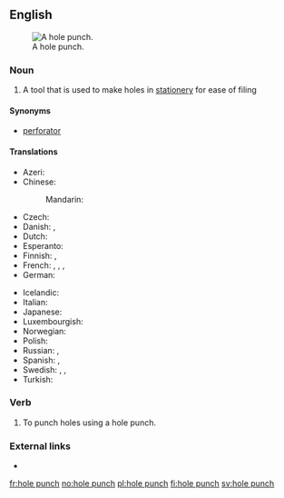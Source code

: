 ==English==
[[File:Trouilloteuse double noire 06.jpg|thumb|A hole punch.]]

===Noun===
{{en-noun|head=[[hole]] [[punch]]|es}}

# A tool that is used to make holes in [[stationery]] for ease of filing

====Synonyms====
* [[perforator]]

====Translations====
{{trans-top|tool}}
* Azeri: {{t-|az|dəlgəc}}
* Chinese:
*: Mandarin: {{t|cmn|穿孔器|tr=chuānkǒngqì|sc=Hani}}
* Czech: {{t-|cs|děrovačka|f}}
* Danish: {{t-|da|hullemaskine|c}}, {{t-|da|hulapparat|n}}
* Dutch: {{t+|nl|perforator|m}}
* Esperanto: {{t-|eo|truilo}}
* Finnish: {{t-|fi|rei'ittäjä}}, {{t+|fi|rei'itin}}
* French: {{t+|fr|perforateur|m}}, {{t+|fr|perforatrice|f}}, {{t+|fr|trouilloteuse|f}} {{qualifier|colloquial}}, {{t-|fr|trouilloteur|m}} {{qualifier|colloquial}}
* German: {{t+|de|Locher|m}}
{{trans-mid}}
* Icelandic: {{t+|is|gatari|m}}
* Italian: {{t|it|perforatrice|f}}
* Japanese: {{t-|ja|穿孔機|tr=せんこうき, senkōki|sc=Jpan}}
* Luxembourgish: {{t-|lb|Locher}}
* Norwegian: {{t+|no|hullemaskin}}
* Polish: {{t+|pl|dziurkacz|m}}
* Russian: {{t+|ru|дырокол|m|tr=dyrokól}}, {{t+|ru|перфоратор|m|tr=perforátor|sc=Cyrl}}
* Spanish: {{t-|es|perforadora|f}}, {{t-|es|máquina perforadora|f}}
* Swedish: {{t|sv|hålslag|n}}, {{t|sv|hålslagare|c}}, {{t+|sv|hålslagsapparat|c}}
* Turkish: {{t+|tr|delgeç}}
{{trans-bottom}}

===Verb===
{{en-verb|hole punches|hole punching|hole punched}}

# To punch holes using a hole punch.

===External links===
* {{pedialite}}

[[fr:hole punch]]
[[no:hole punch]]
[[pl:hole punch]]
[[fi:hole punch]]
[[sv:hole punch]]